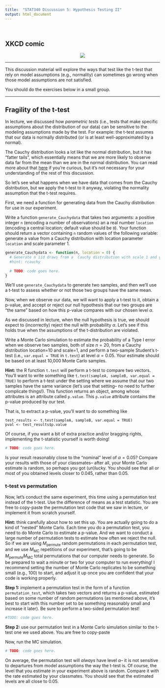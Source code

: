 ---
title:  "STAT340 Discussion 5: Hypothesis Testing II"
output: html_document
---

<style>
table{width:50%!important;margin-left:auto!important;margin-right:auto!important;}
ol[style*="decimal"]>li{margin-top:40px!important;}
</style>

<br/>

## XKCD comic

<center><a href="https://xkcd.com/892/"><img id="comic" src="https://imgs.xkcd.com/comics/null_hypothesis.png"></a></center>

---

This discussion material will explore the ways that test like the t-test that rely on model assumptions (e.g., normality) can sometimes go wrong when those model assumptions are not satisfied.

You should do the exercises below in a small group.

---

## Fragility of the t-test

In lecture, we discussed how *parametric tests* (i.e., tests that make specific assumptions about the distribution of our data) can be sensitive to the modeling assumptions made by the test.
For example: the t-test assumes that our data is normally distributed (or is at least well-approximated by a normal).

The Cauchy distribution looks a lot like the normal distribution, but it has "fatter tails", which essentially means that we are more likely to observe data far from the mean than we are in the normal distribution.
You can read more about that [here](https://en.wikipedia.org/wiki/Fat-tailed_distribution) if you're curious, but it's not necessary for your understanding of the rest of this discussion.

So let's see what happens when we have data that comes from the Cauchy distribution, but we apply the t-test to it anyway, violating the normality assumption that the t-test requires.

First, we need a function for generating data from the Cauchy distribution for use in our experiment.

Write a function `generate_Cauchydata` that takes two arguments: a positive integer `n` (encoding a number of observations) an a real number `location` (encoding a central location; default value should be `0`).
Your function should return a vector containing `n` random values of the following variable: generate a value from a  Cauchy distribution with location parameter `location` and scale parameter 1.

```{r}
generate_Cauchydata <- function(n, location = 0) {
  # Generate n iid draws from a  Cauchy distribution with scale 1 and given location
  #hint: rcauchy
  
  # TODO: code goes here.
}
```

We'll use `generate_Cauchydata` to generate two samples, and then we'll use a t-test to assess whether or not those two groups have the same mean.

Now, when we observe our data, we will want to apply a t-test to it, obtain a p-value, and accept or reject our null hypothesis that our two groups are "the same" based on how this p-value compares with our chosen level $\alpha$.

As we discussed in lecture, when the null hypothesis is true, we should expect to (incorrectly) reject the null with probability $\alpha$.
Let's see if this holds true when the assumptions of the t-distribution are violated.

Write a Monte Carlo simulation to estimate the probability of a Type I error when we observe two samples, both of size $n=20$, from a Cauchy distribution location=10 and scale=1, and perform a two-sample Student's t-test (i.e., `var.equal = TRUE` in `t.test`) at level $\alpha = 0.05$.
Your estimate should be based on at least 10,000 Monte Carlo samples.

__Hint:__ the R function `t.test` will perform a t-test to compare two vectors. You'll want to write something like `t.test(sampleA, sampleB, var.equal = TRUE)` to perform a t-test under the setting where we assume that our two samples have the same variance (let's use that setting-- no need to further complicate things!).
This function returns an object, among whose attributes is an attribute called `p.value`.
This `p.value` attribute contains the p-value produced by our test.

That is, to extract a p-value, you'll want to do something like

```
test_results <- t.test(sampleA, sampleB, var.equal = TRUE)
pval <- test_results$p.value
```

Of course, if you want a bit of extra practice and/or bragging rights, implementing the t-statistic yourself is worth doing!

```{r}

# TODO: code goes here.

```

Is your result reasonably close to the "nominal" level of $\alpha=0.05$?
Compare your results with those of your classmates-- after all, your Monte Carlo estimate is random, so perhaps you got (un)lucky.
You should see that all or most of you obtained levels closer to $0.045$, rather than $0.05$.

### t-test vs permutation

Now, let's conduct the same experiment, this time using a permutation test instead of the t-test.
Use the difference of means as a test statistic.
You are free to copy-paste the permutation test code that we saw in lecture, or implement it from scratch yourself.

__Hint:__ think carefully about how to set this up. You are actually going to do a kind of "nested" Monte Carlo.
Each time you do a permutation test, you need to do Monte Carlo to estimate a p-value.
And we want to conduct a large number of permutation tests to estimate how often we reject the null.
So if we are using $M_{\text{permute}}$ random permutations in each permutation test, and we use $M_{\text{MC}}$ repetitions of our experiment, that's going to be $M_{\text{permute}} M_{\text{MC}}$ total permutations that our computer needs to generate.
So be prepared to wait a minute or two for your computer to run everything!
I recommend setting the number of Monte Carlo replicates to be something small (e.g., 100) to start, and adjust it up once you are confident that your code is working properly.

__Step 1:__ implement a permutation test in the form of a function `permutation_test`, which takes two vectors and returns a p-value, estimated based on some number of random permutations (as mentioned above, it's best to start with this number set to be something reasonably small and increase it later). Be sure to perform a two-sided permutation test!

```{r}

#TODO: code goes here.

```

__Step 2:__ use our permutation test in a Monte Carlo simulation similar to the t-test one we used above.
You are free to copy-paste 

Now, run the MC simulation.

```{r}

# TODO: code goes here.

```

On average, the permutation test will *always* have level $\alpha$-- it is not sensitive to departures from model assumptions the way the t-test is.
Of course, the level that you estimate in your experiment above is random.
Compare it with the rate estimated by your classmates.
You should see that the estimated levels are all close to 0.05.
